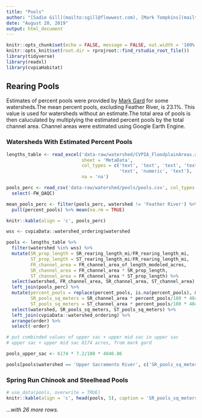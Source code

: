 ```yaml
---
title: "Pools"
author: "[Sadie Gill](mailto:sgill@flowwest.com), [Mark Tompkins](mailto:mtompkins@flowwest.com), [Erin Cain](mailto:ecain@flowwest.com)"
date: "August 20, 2019"
output: html_document
---
```

```r
knitr::opts_chunk$set(echo = FALSE, message = FALSE, out.width = '100%')
knitr::opts_knit$set(root.dir = rprojroot::find_rstudio_root_file())
library(tidyverse)
library(readxl)
library(cvpiaHabitat)
```

## Rearing Pools

Estimates of percent pools were provided by [Mark Gard](mark_gard@@fws.gov) for some watersheds.The mean percent pools, excluding Feather River, is 23.1%. This value is used for watersheds without an estimate.The total area of pools is then caluculated by multiplying the estimated percent pools by the total channel area. Channel areas were estimated using Google Earth Engine.

### Watersheds With Estimated Percent Pools 
```r
lengths_table <- read_excel('data-raw/watershed/CVPIA_FloodplainAreas.xlsx',
                            sheet = 'MetaData',
                            col_types = c('text', 'text', 'text', 'text', rep('numeric', 17),
                                          'text', 'numeric', 'text'),
                            na = 'na')

pools_perc <- read_csv('data-raw/watershed/pools/pools.csv', col_types = 'cnc') %>%
  select(-FW_QAQC)

mean_pools_perc <- filter(pools_perc, watershed != 'Feather River') %>%
  pull(percent_pools) %>% mean(na.rm = TRUE)

knitr::kable(align = 'c', pools_perc)

wss <- cvpiaData::watershed_ordering$watershed

pools <- lengths_table %>%
  filter(watershed %in% wss) %>%
  mutate(SR_prop_length = SR_rearing_length_mi/FR_rearing_length_mi,
         ST_prop_length = ST_rearing_length_mi/FR_rearing_length_mi,
         FR_channel_area = FR_channel_area_of_length_modeled_acres,
         SR_channel_area = FR_channel_area * SR_prop_length,
         ST_channel_area = FR_channel_area * ST_prop_length) %>%
  select(watershed, FR_channel_area, SR_channel_area, ST_channel_area) %>%
  left_join(pools_perc) %>%
  mutate(percent_pools = replace(percent_pools, is.na(percent_pools), mean_pools_perc),
         SR_pools_sq_meters = SR_channel_area * percent_pools/100 * 4046.86,
         ST_pools_sq_meters = ST_channel_area * percent_pools/100 * 4046.86) %>%
  select(watershed, SR_pools_sq_meters, ST_pools_sq_meters) %>%
  left_join(cvpiaData::watershed_ordering) %>%
  arrange(order) %>%
  select(-order)

# put combinded values of upper sac + upper mid sac in upper sac
# upper sac + upper mid sac 6174 acres, from mark gard

pools_upper_sac <- 6174 * 7.2/100 * 4046.86

pools[pools$watershed == 'Upper Sacramento River', c('SR_pools_sq_meters', 'ST_pools_sq_meters')] <- c(pools_upper_sac, pools_upper_sac)

```

### Spring Run Chinook and Steelhead Pools 
```r
# use_data(pools, overwrite = TRUE)
knitr::kable(align = 'c', head(pools, 5), caption = 'SR_pools_sq_meters = Spring Run Chinook Pools in square meters, ST_pools_sq_meters = Steelhead Pools in square meters')
```

*...with 26 more rows.*
